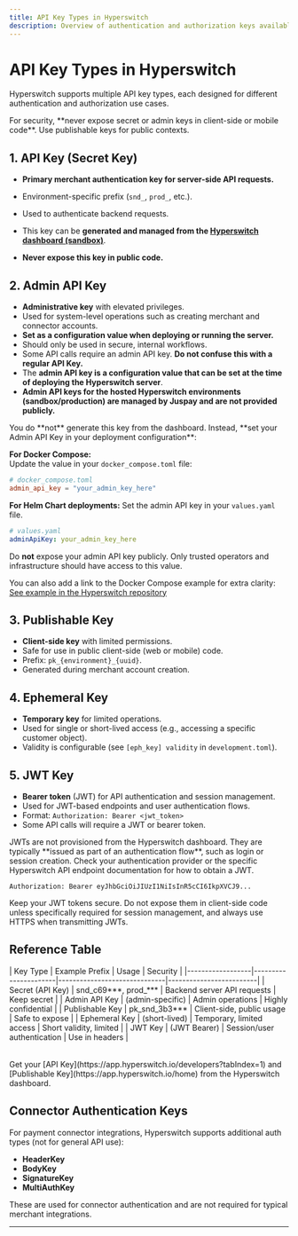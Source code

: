 ```yaml
---
title: API Key Types in Hyperswitch
description: Overview of authentication and authorization keys available in Hyperswitch.
---
```



# API Key Types in Hyperswitch

Hyperswitch supports multiple API key types, each designed for different authentication and authorization use cases.

<Note>
For security, **never expose secret or admin keys in client-side or mobile code**. Use publishable keys for public contexts.
</Note>

## 1. API Key (Secret Key)

- **Primary merchant authentication key for server-side API requests.**
- Environment-specific prefix (`snd_`, `prod_`, etc.).
- Used to authenticate backend requests.
- This key can be **generated and managed from the [Hyperswitch dashboard (sandbox)](https://app.hyperswitch.io/developers?tabIndex=1)**.

- **Never expose this key in public code.**

## 2. Admin API Key

- **Administrative key** with elevated privileges.
- Used for system-level operations such as creating merchant and connector accounts.
- **Set as a configuration value when deploying or running the server.**
- Should only be used in secure, internal workflows.
- Some API calls require an admin API key. **Do not confuse this with a regular API Key.**
- The **admin API key is a configuration value that can be set at the time of deploying the Hyperswitch server**.
- **Admin API keys for the hosted Hyperswitch environments (sandbox/production) are managed by Juspay and are not provided publicly.**

<Check>
You do **not** generate this key from the dashboard.  
Instead, **set your Admin API Key in your deployment configuration**:

**For Docker Compose:**  
Update the value in your `docker_compose.toml` file:
</Check>

```toml
# docker_compose.toml
admin_api_key = "your_admin_key_here"
```
<Check> **For Helm Chart deployments:** Set the admin API key in your `values.yaml` file. </Check>

```yaml
# values.yaml
adminApiKey: your_admin_key_here
```
<Note> Do **not** expose your admin API key publicly. Only trusted operators and infrastructure should have access to this value. </Note>

You can also add a link to the Docker Compose example for extra clarity:
[See example in the Hyperswitch repository](https://github.com/juspay/hyperswitch/blob/main/config/docker_compose.toml)


## 3. Publishable Key

- **Client-side key** with limited permissions.
- Safe for use in public client-side (web or mobile) code.
- Prefix: `pk_{environment}_{uuid}`.
- Generated during merchant account creation.

## 4. Ephemeral Key

- **Temporary key** for limited operations.
- Used for single or short-lived access (e.g., accessing a specific customer object).
- Validity is configurable (see `[eph_key] validity` in `development.toml`).

## 5. JWT Key

- **Bearer token** (JWT) for API authentication and session management.
- Used for JWT-based endpoints and user authentication flows.
- Format: `Authorization: Bearer <jwt_token>`
- Some API calls will require a JWT or bearer token.

<Check>
JWTs are not provisioned from the Hyperswitch dashboard.  
They are typically **issued as part of an authentication flow**, such as login or session creation.  
Check your authentication provider or the specific Hyperswitch API endpoint documentation for how to obtain a JWT.
</Check>

```http
Authorization: Bearer eyJhbGciOiJIUzI1NiIsInR5cCI6IkpXVCJ9...
```
<Note> Keep your JWT tokens secure. Do not expose them in client-side code unless specifically required for session management, and always use HTTPS when transmitting JWTs. </Note>

## Reference Table

<Table>
| Key Type         | Example Prefix        | Usage                        | Security                |
|------------------|----------------------|------------------------------|-------------------------|
| Secret (API Key) | snd_c69***, prod_*** | Backend server API requests  | Keep secret             |
| Admin API Key    | (admin-specific)     | Admin operations             | Highly confidential     |
| Publishable Key  | pk_snd_3b3***        | Client-side, public usage    | Safe to expose          |
| Ephemeral Key    | (short-lived)        | Temporary, limited access    | Short validity, limited |
| JWT Key          | (JWT Bearer)         | Session/user authentication  | Use in headers          |
</Table>

<Check>
Get your [API Key](https://app.hyperswitch.io/developers?tabIndex=1) and [Publishable Key](https://app.hyperswitch.io/home) from the Hyperswitch dashboard.
</Check>

## Connector Authentication Keys

For payment connector integrations, Hyperswitch supports additional auth types (not for general API use):

- **HeaderKey**
- **BodyKey**
- **SignatureKey**
- **MultiAuthKey**

These are used for connector authentication and are not required for typical merchant integrations.

---